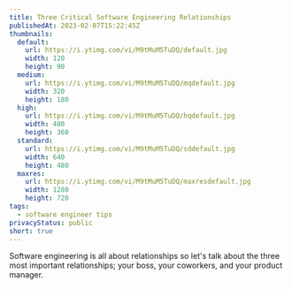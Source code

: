 ```yaml
---
title: Three Critical Software Engineering Relationships
publishedAt: 2023-02-07T15:22:45Z
thumbnails:
  default:
    url: https://i.ytimg.com/vi/M9tMuM5TuDQ/default.jpg
    width: 120
    height: 90
  medium:
    url: https://i.ytimg.com/vi/M9tMuM5TuDQ/mqdefault.jpg
    width: 320
    height: 180
  high:
    url: https://i.ytimg.com/vi/M9tMuM5TuDQ/hqdefault.jpg
    width: 480
    height: 360
  standard:
    url: https://i.ytimg.com/vi/M9tMuM5TuDQ/sddefault.jpg
    width: 640
    height: 480
  maxres:
    url: https://i.ytimg.com/vi/M9tMuM5TuDQ/maxresdefault.jpg
    width: 1280
    height: 720
tags:
  - software engineer tips
privacyStatus: public
short: true
---
```


Software engineering is all about relationships so let's talk about the three most important relationships; your boss, your coworkers, and your product manager.
